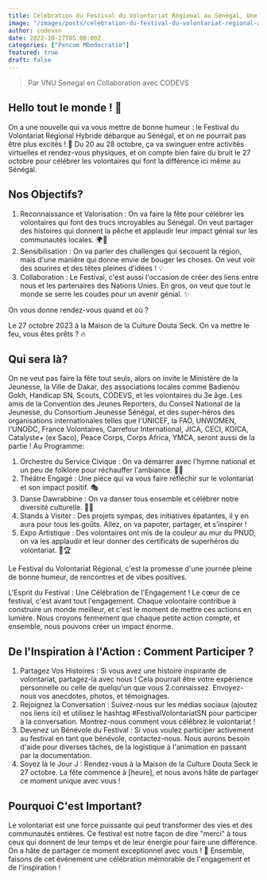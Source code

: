 ```yaml
---
title: Célébration du Festival du Volontariat Régional au Sénégal, Une Fête de l'Engagement et de l'Inspiration! 🎉
image: "/images/posts/celebration-du-festival-du-volontariat-regional-au-senegal.jpg"
author: codevsn
date: 2022-10-27T05:00:00Z
categories: ["Pencum Mbedocratie"]
featured: true
draft: false
---
```


> Par VNU Senegal en Collaboration avec CODEVS

## Hello tout le monde ! 🌟

On a une nouvelle qui va vous mettre de bonne humeur : le Festival du Volontariat Régional Hybride débarque au Sénégal, et on ne pourrait pas être plus excités ! 🚀 Du 20 au 28 octobre, ça va swinguer entre activités virtuelles et rendez-vous physiques, et on compte bien faire du bruit le 27 octobre pour célébrer les volontaires qui font la différence ici même au Sénégal.

## Nos Objectifs?

1. Reconnaissance et Valorisation : On va faire la fête pour célébrer les volontaires qui font des trucs incroyables au Sénégal. On veut partager des histoires qui donnent la pêche et applaudir leur impact génial sur les communautés locales. 🌍💪
2. Sensibilisation : On va parler des challenges qui secouent la région, mais d'une manière qui donne envie de bouger les choses. On veut voir des sourires et des têtes pleines d'idées ! 💡
3. Collaboration : Le Festival, c'est aussi l'occasion de créer des liens entre nous et les partenaires des Nations Unies. En gros, on veut que tout le monde se serre les coudes pour un avenir génial. ✨

On vous donne rendez-vous quand et où ?

Le 27 octobre 2023 à la Maison de la Culture Douta Seck. On va mettre le feu, vous êtes prêts ? 🔥

## Qui sera là?

On ne veut pas faire la fête tout seuls, alors on invite le Ministère de la Jeunesse, la Ville de Dakar, des associations locales comme Badienou Gokh, Handicap SN, Scouts, CODEVS, et les volontaires du 3e âge. Les amis de la Convention des Jeunes Reporters, du Conseil National de la Jeunesse, du Consortium Jeunesse Sénégal, et des super-héros des organisations internationales telles que l'UNICEF, la FAO, UNWOMEN, l'UNODC, France Volontaires, Carrefour International, JICA, CECI, KOICA, Catalyste+ (ex Saco), Peace Corps, Corps Africa, YMCA, seront aussi de la partie !
Au Programme:

1. Orchestre du Service Civique : On va démarrer avec l'hymne national et un peu de folklore pour réchauffer l'ambiance. 🎷🎺
2. Théâtre Engagé : Une pièce qui va vous faire réfléchir sur le volontariat et son impact positif. 🎭
3. Danse Dawrabbine : On va danser tous ensemble et célébrer notre diversité culturelle. 💃🕺
4. Stands à Visiter : Des projets sympas, des initiatives épatantes, il y en aura pour tous les goûts. Allez, on va papoter, partager, et s'inspirer !
5. Expo Artistique : Des volontaires ont mis de la couleur au mur du PNUD, on va les applaudir et leur donner des certificats de superhéros du volontariat. 🎨🏆

Le Festival du Volontariat Régional, c'est la promesse d'une journée pleine de bonne humeur, de rencontres et de vibes positives.

L'Esprit du Festival : Une Célébration de l'Engagement !
Le cœur de ce festival, c'est avant tout l'engagement. Chaque volontaire contribue à construire un monde meilleur, et c'est le moment de mettre ces actions en lumière. Nous croyons fermement que chaque petite action compte, et ensemble, nous pouvons créer un impact énorme.

## De l'Inspiration à l'Action : Comment Participer ?

1. Partagez Vos Histoires : Si vous avez une histoire inspirante de volontariat, partagez-la avec nous ! Cela pourrait être votre expérience personnelle ou celle de quelqu'un que vous 2.connaissez. Envoyez-nous vos anecdotes, photos, et témoignages.
2. Rejoignez la Conversation : Suivez-nous sur les médias sociaux (ajoutez nos liens ici) et utilisez le hashtag #FestivalVolontariatSN pour participer à la conversation. Montrez-nous comment vous célébrez le volontariat !
3. Devenez un Bénévole du Festival : Si vous voulez participer activement au festival en tant que bénévole, contactez-nous. Nous aurons besoin d'aide pour diverses tâches, de la logistique à l'animation en passant par la documentation.
4. Soyez là le Jour J : Rendez-vous à la Maison de la Culture Douta Seck le 27 octobre. La fête commence à [heure], et nous avons hâte de partager ce moment unique avec vous !

## Pourquoi C'est Important?

Le volontariat est une force puissante qui peut transformer des vies et des communautés entières. Ce festival est notre façon de dire "merci" à tous ceux qui donnent de leur temps et de leur énergie pour faire une différence.
On a hâte de partager ce moment exceptionnel avec vous ! 💙
Ensemble, faisons de cet événement une célébration mémorable de l'engagement et de l'inspiration !